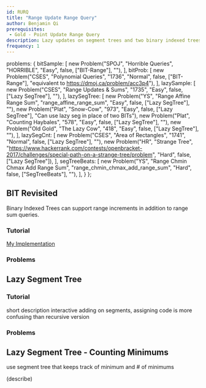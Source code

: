 ```yaml
---
id: RURQ
title: "Range Update Range Query"
author: Benjamin Qi
prerequisites: 
 - Gold - Point Update Range Query
description: Lazy updates on segment trees and two binary indexed trees in conjunction.
frequency: 1
---
```



  problems: {
    bitSample: [
      new Problem("SPOJ", "Horrible Queries", "HORRIBLE", "Easy", false, ["BIT-Range"], ""),
    ],
    bitProb: [
      new Problem("CSES", "Polynomial Queries", "1736", "Normal", false, ["BIT-Range"], "equivalent to https://dmoj.ca/problem/acc3p4"),
    ],
    lazySample: [
      new Problem("CSES", "Range Updates & Sums", "1735", "Easy", false, ["Lazy SegTree"], ""),
    ],
    lazySegTree: [
      new Problem("YS", "Range Affine Range Sum", "range_affine_range_sum", "Easy", false, ["Lazy SegTree"], ""),
      new Problem("Plat", "Snow-Cow", "973", "Easy", false, ["Lazy SegTree"], "Can use lazy seg in place of two BITs"),
      new Problem("Plat", "Counting Haybales", "578", "Easy", false, ["Lazy SegTree"], ""),
      new Problem("Old Gold", "The Lazy Cow", "418", "Easy", false, ["Lazy SegTree"], ""),
    ],
    lazySegCnt: [
      new Problem("CSES", "Area of Rectangles", "1741", "Normal", false, ["Lazy SegTree"], ""),
      new Problem("HR", "Strange Tree", "https://www.hackerrank.com/contests/openbracket-2017/challenges/special-path-on-a-strange-tree/problem", "Hard", false, ["Lazy SegTree"]),
    ],
    segTreeBeats: [
      new Problem("YS", "Range Chmin Chmax Add Range Sum", "range_chmin_chmax_add_range_sum", "Hard", false, ["SegTreeBeats"], ""),
    ],
  }
};

## BIT Revisited

<problems-list problems={metadata.problems.bitSample} />

Binary Indexed Trees can support range increments in addition to range sum queries.

### Tutorial

<resources>
  <resource source="GFG" title="Range Update Point Query" url="binary-indexed-tree-range-updates-point-queries/"></resource>
  <resource source="GFG" title="Range Update Range Query" url="binary-indexed-tree-range-update-range-queries/"></resource>
</resources>

[My Implementation](https://github.com/bqi343/USACO/blob/master/Implementations/content/data-structures/1D%20Range%20Queries%20(9.2)/BITrange.h)

### Problems

<problems-list problems={metadata.problems.bitProb} />

## Lazy Segment Tree

<problems-list problems={metadata.problems.lazySample} />

### Tutorial

<resources>
  <resource source="CPH" title="28.1 - Segment Trees Revisited" starred>short description</resource>
  <resource source="CSA" title="Segment Trees" url="segment_trees" starred>interactive</resource>
  <resource source="cp-algo" title="Segment Tree" url="data_structures/segment_tree.html" starred>adding on segments, assigning</resource>
  <resource source="CF" title="Efficient and easy segment trees" url="blog/entry/18051">code is more confusing than recursive version</resource>
</resources>

### Problems

<problems-list problems={metadata.problems.lazySegTree} />

## Lazy Segment Tree - Counting Minimums

use segment tree that keeps track of minimum and # of minimums

(describe)

<problems-list problems={metadata.problems.lazySegCnt} />